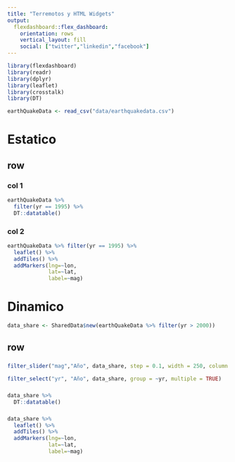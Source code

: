 ```yaml
---
title: "Terremotos y HTML Widgets"
output: 
  flexdashboard::flex_dashboard:
    orientation: rows
    vertical_layout: fill
    social: ["twitter","linkedin","facebook"]
---
```


```r
library(flexdashboard)
library(readr)
library(dplyr)
library(leaflet)
library(crosstalk)
library(DT)
```

```r
earthQuakeData <- read_csv("data/earthquakedata.csv")
```
# Estatico {data-icon=fa-hand-paper-o}

## row

### col 1

```r
earthQuakeData %>% 
  filter(yr == 1995) %>% 
  DT::datatable()
```

### col 2

```r
earthQuakeData %>% filter(yr == 1995) %>% 
  leaflet() %>% 
  addTiles() %>% 
  addMarkers(lng=~lon,
             lat=~lat,
             label=~mag)
```

# Dinamico {data-icon=fa-hand-paper-o}

```r
data_share <- SharedData$new(earthQuakeData %>% filter(yr > 2000))
```
## row

###

```r
filter_slider("mag","Año", data_share, step = 0.1, width = 250, column = ~mag)

filter_select("yr", "Año", data_share, group = ~yr, multiple = TRUE)
```

###

```r
data_share %>% 
  DT::datatable()
```

###

```r
data_share %>% 
  leaflet() %>% 
  addTiles() %>% 
  addMarkers(lng=~lon,
             lat=~lat,
             label=~mag)
```

